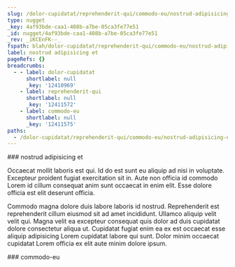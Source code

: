```yaml
---
slug: /dolor-cupidatat/reprehenderit-qui/commodo-eu/nostrud-adipisicing-et
type: nugget
_key: 4af93bde-caa1-408b-a7be-05ca3fe77e51
_id: nugget/4af93bde-caa1-408b-a7be-05ca3fe77e51
_rev: _iKCEnFK--_
fspath: blah/dolor-cupidatat/reprehenderit-qui/commodo-eu/nostrud-adipisicing-et.md
label: nostrud adipisicing et
pageRefs: {}
breadcrumbs:
  - - label: dolor-cupidatat
      shortlabel: null
      _key: '12410969'
    - label: reprehenderit-qui
      shortlabel: null
      _key: '12411572'
    - label: commodo-eu
      shortlabel: null
      _key: '12411575'
paths:
  - /dolor-cupidatat/reprehenderit-qui/commodo-eu/nostrud-adipisicing-et
---
```


<NuggetArea>
<Nugget slug="/dolor-cupidatat/reprehenderit-qui/commodo-eu/nostrud-adipisicing-et" type="nugget" _key="4af93bde-caa1-408b-a7be-05ca3fe77e51" _id="nugget/4af93bde-caa1-408b-a7be-05ca3fe77e51" _rev="_iKCEnFK--_" fspath="blah/dolor-cupidatat/reprehenderit-qui/commodo-eu/nostrud-adipisicing-et.md" label="nostrud adipisicing et" paths="/dolor-cupidatat/reprehenderit-qui/commodo-eu/nostrud-adipisicing-et">
<NuggetBody>
### nostrud adipisicing et

Occaecat mollit laboris est qui. Id do est sunt eu aliquip ad nisi in voluptate. Excepteur proident fugiat exercitation sit in. Aute non officia id commodo Lorem id cillum consequat anim sunt occaecat in enim elit. Esse dolore officia est elit deserunt officia.

Commodo magna dolore duis labore laboris id nostrud. Reprehenderit est reprehenderit cillum eiusmod sit ad amet incididunt. Ullamco aliquip velit velit qui. Magna velit ea excepteur consequat quis dolor ad duis cupidatat dolore consectetur aliqua ut. Cupidatat fugiat enim ea ex est occaecat esse aliquip adipisicing Lorem cupidatat labore qui sunt. Dolor minim occaecat cupidatat Lorem officia ex elit aute minim dolore ipsum.

</NuggetBody>
<Breadcrumbs>
<Crumbs>
<Crumb _key="12410969" label="dolor-cupidatat" /><Crumb _key="12411572" label="reprehenderit-qui" /><Crumb _key="12411575" label="commodo-eu" />
</Crumbs>
</Breadcrumbs>
</Nugget>

<NuggetsInbound>
</NuggetsInbound>
<NuggetsOutbound>
</NuggetsOutbound>
</NuggetArea>
<PassagesInbound>
<Passage direction="inbound" type="passage" _key="12411575" _id="passage/12411575" _rev="_iKCEnFG--A" label="commodo-eu" passage="commodo-eu" fspath="blah/dolor-cupidatat/reprehenderit-qui/commodo-eu" paths="/dolor-cupidatat/reprehenderit-qui/commodo-eu" slug="/dolor-cupidatat/reprehenderit-qui/commodo-eu">
<NuggetBody>
### commodo-eu

</NuggetBody>
<Breadcrumbs>
<Crumbs>
<Crumb _key="12410969" label="dolor-cupidatat" /><Crumb _key="12411572" label="reprehenderit-qui" />
</Crumbs>
</Breadcrumbs>
</Passage>

</PassagesInbound>
<PassagesOutbound>
</PassagesOutbound>